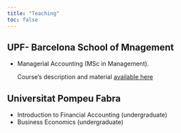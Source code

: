 ```yaml
---
title: "Teaching"
toc: false
---
```


## UPF- Barcelona School of Mnagement 

-   Managerial Accounting (MSc in Management).

    Course's description and material [available here](https://github.com/mortizm1988/slides-financial-statement-analysis/tree/main)

## Universitat Pompeu Fabra 

-   Introduction to Financial Accounting (undergraduate)
-   Business Economics (undergraduate)
